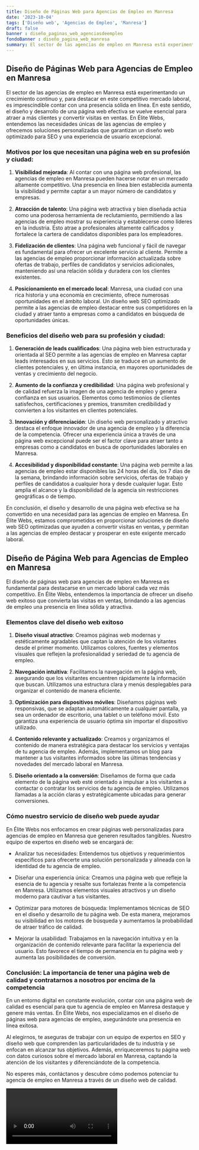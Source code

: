 ```yaml
---
title: Diseño de Páginas Web para Agencias de Empleo en Manresa
date: '2023-10-04'
tags: ['Diseño web', 'Agencias de Empleo', 'Manresa']
draft: false
banner : diseño_paginas_web_agenciasdeempleo
fondoBanner : diseño_pagina_web_manresa
summary: El sector de las agencias de empleo en Manresa está experimentando un crecimiento continuo y, para destacar en este competitivo mercado laboral, es imprescindible contar con una presencia sólida en línea. En este sentido, el diseño y desarrollo de una página web efectiva se vuelve esencial para atraer a más clientes y convertir visitas en ventas. En Élite Webs, entendemos las necesidades únicas de las agencias de empleo y ofrecemos soluciones personalizadas que garantizan un diseño web optimizado para SEO y una experiencia de usuario excepcional.
---
```


## Diseño de Páginas Web para Agencias de Empleo en Manresa

El sector de las agencias de empleo en Manresa está experimentando un crecimiento continuo y, para destacar en este competitivo mercado laboral, es imprescindible contar con una presencia sólida en línea. En este sentido, el diseño y desarrollo de una página web efectiva se vuelve esencial para atraer a más clientes y convertir visitas en ventas. En Élite Webs, entendemos las necesidades únicas de las agencias de empleo y ofrecemos soluciones personalizadas que garantizan un diseño web optimizado para SEO y una experiencia de usuario excepcional.

### Motivos por los que necesitan una página web en su profesión y ciudad:

1. **Visibilidad mejorada**: Al contar con una página web profesional, las agencias de empleo en Manresa pueden hacerse notar en un mercado altamente competitivo. Una presencia en línea bien establecida aumenta la visibilidad y permite captar a un mayor número de candidatos y empresas.

2. **Atracción de talento**: Una página web atractiva y bien diseñada actúa como una poderosa herramienta de reclutamiento, permitiendo a las agencias de empleo mostrar su experiencia y establecerse como líderes en la industria. Esto atrae a profesionales altamente calificados y fortalece la cartera de candidatos disponibles para los empleadores.

3. **Fidelización de clientes**: Una página web funcional y fácil de navegar es fundamental para ofrecer un excelente servicio al cliente. Permite a las agencias de empleo proporcionar información actualizada sobre ofertas de trabajo, perfiles de candidatos y servicios adicionales, manteniendo así una relación sólida y duradera con los clientes existentes.

4. **Posicionamiento en el mercado local**: Manresa, una ciudad con una rica historia y una economía en crecimiento, ofrece numerosas oportunidades en el ámbito laboral. Un diseño web SEO optimizado permite a las agencias de empleo destacar entre sus competidores en la ciudad y atraer tanto a empresas como a candidatos en búsqueda de oportunidades únicas.

### Beneficios del diseño web para su profesión y ciudad:

1. **Generación de leads cualificados**: Una página web bien estructurada y orientada al SEO permite a las agencias de empleo en Manresa captar leads interesados en sus servicios. Esto se traduce en un aumento de clientes potenciales y, en última instancia, en mayores oportunidades de ventas y crecimiento del negocio.

2. **Aumento de la confianza y credibilidad**: Una página web profesional y de calidad refuerza la imagen de una agencia de empleo y genera confianza en sus usuarios. Elementos como testimonios de clientes satisfechos, certificaciones y premios, transmiten credibilidad y convierten a los visitantes en clientes potenciales.

3. **Innovación y diferenciación**: Un diseño web personalizado y atractivo destaca el enfoque innovador de una agencia de empleo y la diferencia de la competencia. Ofrecer una experiencia única a través de una página web excepcional puede ser el factor clave para atraer tanto a empresas como a candidatos en busca de oportunidades laborales en Manresa.

4. **Accesibilidad y disponibilidad constante**: Una página web permite a las agencias de empleo estar disponibles las 24 horas del día, los 7 días de la semana, brindando información sobre servicios, ofertas de trabajo y perfiles de candidatos a cualquier hora y desde cualquier lugar. Esto amplía el alcance y la disponibilidad de la agencia sin restricciones geográficas o de tiempo.

En conclusión, el diseño y desarrollo de una página web efectiva se ha convertido en una necesidad para las agencias de empleo en Manresa. En Élite Webs, estamos comprometidos en proporcionar soluciones de diseño web SEO optimizadas que ayuden a convertir visitas en ventas, y permitan a las agencias de empleo destacar y prosperar en este exigente mercado laboral.

<GifSeo />

<Cta />

## Diseño de Página Web para Agencias de Empleo en Manresa

El diseño de páginas web para agencias de empleo en Manresa es fundamental para destacarse en un mercado laboral cada vez más competitivo. En Élite Webs, entendemos la importancia de ofrecer un diseño web exitoso que convierta las visitas en ventas, brindando a las agencias de empleo una presencia en línea sólida y atractiva.

### Elementos clave del diseño web exitoso

1. **Diseño visual atractivo**: Creamos páginas web modernas y estéticamente agradables que captan la atención de los visitantes desde el primer momento. Utilizamos colores, fuentes y elementos visuales que reflejen la profesionalidad y seriedad de tu agencia de empleo.

2. **Navegación intuitiva**: Facilitamos la navegación en la página web, asegurando que los visitantes encuentren rápidamente la información que buscan. Utilizamos una estructura clara y menús desplegables para organizar el contenido de manera eficiente.

3. **Optimización para dispositivos móviles**: Diseñamos páginas web responsivas, que se adaptan automáticamente a cualquier pantalla, ya sea un ordenador de escritorio, una tablet o un teléfono móvil. Esto garantiza una experiencia de usuario óptima sin importar el dispositivo utilizado.

4. **Contenido relevante y actualizado**: Creamos y organizamos el contenido de manera estratégica para destacar los servicios y ventajas de tu agencia de empleo. Además, implementamos un blog para mantener a tus visitantes informados sobre las últimas tendencias y novedades del mercado laboral en Manresa.

5. **Diseño orientado a la conversión**: Diseñamos de forma que cada elemento de la página web esté orientado a impulsar a los visitantes a contactar o contratar los servicios de tu agencia de empleo. Utilizamos llamadas a la acción claras y estratégicamente ubicadas para generar conversiones.

### Cómo nuestro servicio de diseño web puede ayudar

En Élite Webs nos enfocamos en crear páginas web personalizadas para agencias de empleo en Manresa que generen resultados tangibles. Nuestro equipo de expertos en diseño web se encargará de:

- Analizar tus necesidades: Entendemos tus objetivos y requerimientos específicos para ofrecerte una solución personalizada y alineada con la identidad de tu agencia de empleo.

- Diseñar una experiencia única: Creamos una página web que refleje la esencia de tu agencia y resalte sus fortalezas frente a la competencia en Manresa. Utilizamos elementos visuales atractivos y un diseño moderno para cautivar a tus visitantes.

- Optimizar para motores de búsqueda: Implementamos técnicas de SEO en el diseño y desarrollo de tu página web. De esta manera, mejoramos su visibilidad en los motores de búsqueda y aumentamos la probabilidad de atraer tráfico de calidad.

- Mejorar la usabilidad: Trabajamos en la navegación intuitiva y en la organización de contenido relevante para facilitar la experiencia del usuario. Esto favorece el tiempo de permanencia en tu página web y aumenta las posibilidades de conversión.

### Conclusión: La importancia de tener una página web de calidad y contratarnos a nosotros por encima de la competencia

En un entorno digital en constante evolución, contar con una página web de calidad es esencial para que tu agencia de empleo en Manresa destaque y genere más ventas. En Élite Webs, nos especializamos en el diseño de páginas web para agencias de empleo, asegurándote una presencia en línea exitosa.

Al elegirnos, te aseguras de trabajar con un equipo de expertos en SEO y diseño web que comprenden las particularidades de tu industria y se enfocan en alcanzar tus objetivos. Además, enriqueceremos tu página web con datos curiosos sobre el mercado laboral en Manresa, captando la atención de los visitantes y diferenciándote de la competencia.

No esperes más, contáctanos y descubre cómo podemos potenciar tu agencia de empleo en Manresa a través de un diseño web de calidad.

<Video />

<CtaBot job='Agencias de Empleo' city='Manresa'/>

<Gmaps query='Manresa+españa+maps' />